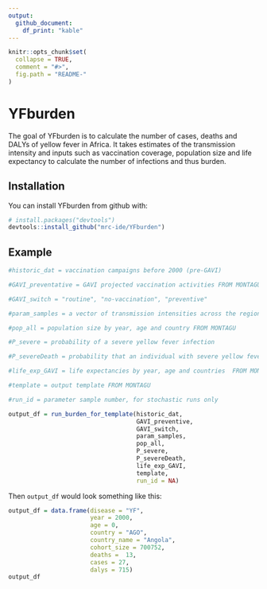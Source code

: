```yaml
---
output: 
  github_document:
    df_print: "kable"
---
```


<!-- README.md is generated from README.Rmd. Please edit that file -->

```r
knitr::opts_chunk$set(
  collapse = TRUE,
  comment = "#>",
  fig.path = "README-"
)
```

# YFburden

The goal of YFburden is to calculate the number of cases, deaths and DALYs of yellow fever in Africa. It takes estimates of the transmission intensity
and inputs such as vaccination coverage, population size and life expectancy to calculate the number of infections and thus burden.

## Installation

You can install YFburden from github with:

```r
# install.packages("devtools")
devtools::install_github("mrc-ide/YFburden")
```

## Example


```r
#historic_dat = vaccination campaigns before 2000 (pre-GAVI)

#GAVI_preventative = GAVI projected vaccination activities FROM MONTAGU

#GAVI_switch = "routine", "no-vaccination", "preventive"

#param_samples = a vector of transmission intensities across the region

#pop_all = population size by year, age and country FROM MONTAGU

#P_severe = probability of a severe yellow fever infection

#P_severeDeath = probability that an individual with severe yellow fever dies

#life_exp_GAVI = life expectancies by year, age and countries  FROM MONTAGU

#template = output template FROM MONTAGU

#run_id = parameter sample number, for stochastic runs only

output_df = run_burden_for_template(historic_dat,
                                    GAVI_preventive,
                                    GAVI_switch,
                                    param_samples,
                                    pop_all,
                                    P_severe,
                                    P_severeDeath,
                                    life_exp_GAVI,
                                    template,
                                    run_id = NA)
```

Then `output_df` would look something like this:

```r

output_df = data.frame(disease = "YF",
                       year = 2000,
                       age = 0,
                       country = "AGO",
                       country_name = "Angola",
                       cohort_size = 700752,
                       deaths =  13,
                       cases = 27,
                       dalys = 715)
output_df
```
